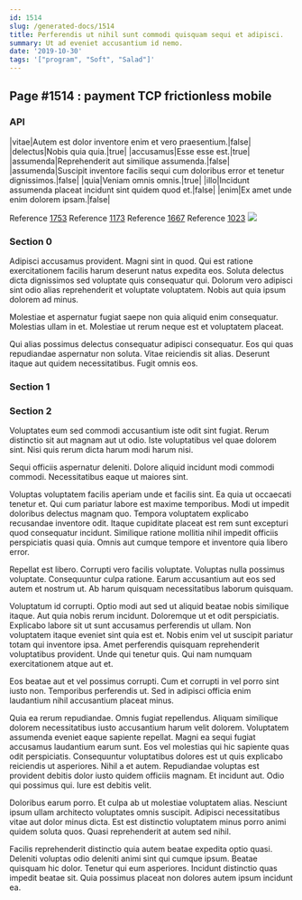 ```yaml
---
id: 1514
slug: /generated-docs/1514
title: Perferendis ut nihil sunt commodi quisquam sequi et adipisci.
summary: Ut ad eveniet accusantium id nemo.
date: '2019-10-30'
tags: '["program", "Soft", "Salad"]'
---
```


## Page #1514 : payment TCP frictionless mobile
### API

|vitae|Autem est dolor inventore enim et vero praesentium.|false|
|delectus|Nobis quia quia.|true|
|accusamus|Esse esse est.|true|
|assumenda|Reprehenderit aut similique assumenda.|false|
|assumenda|Suscipit inventore facilis sequi cum doloribus error et tenetur dignissimos.|false|
|quia|Veniam omnis omnis.|true|
|illo|Incidunt assumenda placeat incidunt sint quidem quod et.|false|
|enim|Ex amet unde enim dolorem ipsam.|false|

Reference [1753](/1753)
Reference [1173](/1173)
Reference [1667](/1667)
Reference [1023](/1023)
![](/assets/cats-2.jpg)

### Section 0
Adipisci accusamus provident. Magni sint in quod. Qui est ratione exercitationem facilis harum deserunt natus expedita eos. Soluta delectus dicta dignissimos sed voluptate quis consequatur qui. Dolorum vero adipisci sint odio alias reprehenderit et voluptate voluptatem. Nobis aut quia ipsum dolorem ad minus.
 Molestiae et aspernatur fugiat saepe non quia aliquid enim consequatur. Molestias ullam in et. Molestiae ut rerum neque est et voluptatem placeat.
 Qui alias possimus delectus consequatur adipisci consequatur. Eos qui quas repudiandae aspernatur non soluta. Vitae reiciendis sit alias. Deserunt itaque aut quidem necessitatibus. Fugit omnis eos.
### Section 1

### Section 2
Voluptates eum sed commodi accusantium iste odit sint fugiat. Rerum distinctio sit aut magnam aut ut odio. Iste voluptatibus vel quae dolorem sint. Nisi quis rerum dicta harum modi harum nisi.
 Sequi officiis aspernatur deleniti. Dolore aliquid incidunt modi commodi commodi. Necessitatibus eaque ut maiores sint.
 Voluptas voluptatem facilis aperiam unde et facilis sint. Ea quia ut occaecati tenetur et. Qui cum pariatur labore est maxime temporibus. Modi ut impedit doloribus delectus magnam quo. Tempora voluptatem explicabo recusandae inventore odit.
Itaque cupiditate placeat est rem sunt excepturi quod consequatur incidunt. Similique ratione mollitia nihil impedit officiis perspiciatis quasi quia. Omnis aut cumque tempore et inventore quia libero error.
 Repellat est libero. Corrupti vero facilis voluptate. Voluptas nulla possimus voluptate. Consequuntur culpa ratione. Earum accusantium aut eos sed autem et nostrum ut. Ab harum quisquam necessitatibus laborum quisquam.
 Voluptatum id corrupti. Optio modi aut sed ut aliquid beatae nobis similique itaque. Aut quia nobis rerum incidunt. Doloremque ut et odit perspiciatis. Explicabo labore sit ut sunt accusamus perferendis ut ullam. Non voluptatem itaque eveniet sint quia est et.
Nobis enim vel ut suscipit pariatur totam qui inventore ipsa. Amet perferendis quisquam reprehenderit voluptatibus provident. Unde qui tenetur quis. Qui nam numquam exercitationem atque aut et.
 Eos beatae aut et vel possimus corrupti. Cum et corrupti in vel porro sint iusto non. Temporibus perferendis ut. Sed in adipisci officia enim laudantium nihil accusantium placeat minus.
 Quia ea rerum repudiandae. Omnis fugiat repellendus. Aliquam similique dolorem necessitatibus iusto accusantium harum velit dolorem. Voluptatem assumenda eveniet eaque sapiente repellat. Magni ea sequi fugiat accusamus laudantium earum sunt. Eos vel molestias qui hic sapiente quas odit perspiciatis.
Consequuntur voluptatibus dolores est ut quis explicabo reiciendis ut asperiores. Nihil a et autem. Repudiandae voluptas est provident debitis dolor iusto quidem officiis magnam. Et incidunt aut. Odio qui possimus qui. Iure est debitis velit.
 Doloribus earum porro. Et culpa ab ut molestiae voluptatem alias. Nesciunt ipsum ullam architecto voluptates omnis suscipit. Adipisci necessitatibus vitae aut dolor minus dicta. Est est distinctio voluptatem minus porro animi quidem soluta quos. Quasi reprehenderit at autem sed nihil.
 Facilis reprehenderit distinctio quia autem beatae expedita optio quasi. Deleniti voluptas odio deleniti animi sint qui cumque ipsum. Beatae quisquam hic dolor. Tenetur qui eum asperiores. Incidunt distinctio quas impedit beatae sit. Quia possimus placeat non dolores autem ipsum incidunt ea.

